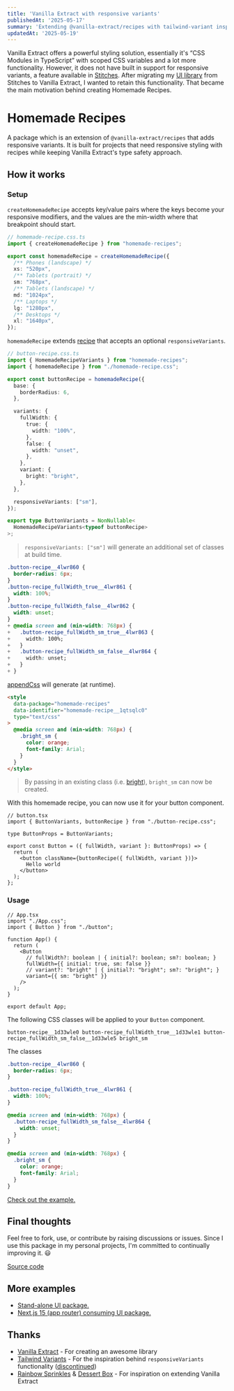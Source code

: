 ```yaml
---
title: 'Vanilla Extract with responsive variants'
publishedAt: '2025-05-17'
summary: 'Extending @vanilla-extract/recipes with tailwind-variant inspired `responsiveVariants`.'
updatedAt: '2025-05-19'
---
```


Vanilla Extract offers a powerful styling solution, essentially it's “CSS Modules in TypeScript” with scoped CSS variables and a lot more functionality. However, it does not have built in support for responsive variants, a feature available in [Stitches](https://stitches.dev/docs/responsive-styles#responsive-variants). After migrating my [UI library](https://github.com/nayhoo/ui/tree/main/packages/ui) from Stitches to Vanilla Extract, I wanted to retain this functionality. That became the main motivation behind creating Homemade Recipes.

# Homemade Recipes

A package which is an extension of `@vanilla-extract/recipes` that adds responsive variants. It is built for projects that need responsive styling with recipes while keeping Vanilla Extract's type safety approach.

## How it works

### Setup

`createHomemadeRecipe` accepts key/value pairs where the keys become your responsive modifiers, and the values are the min-width where that breakpoint should start.

```ts
// homemade-recipe.css.ts
import { createHomemadeRecipe } from "homemade-recipes";

export const homemadeRecipe = createHomemadeRecipe({
  /** Phones (landscape) */
  xs: "520px",
  /** Tablets (portrait) */
  sm: "768px",
  /** Tablets (landscape) */
  md: "1024px",
  /** Laptops */
  lg: "1280px",
  /** Desktops */
  xl: "1640px",
});
```

`homemadeRecipe` extends [recipe](https://vanilla-extract.style/documentation/packages/recipes/#recipe) that accepts an optional `responsiveVariants`.

```ts
// button-recipe.css.ts
import { HomemadeRecipeVariants } from "homemade-recipes";
import { homemadeRecipe } from "./homemade-recipe.css";

export const buttonRecipe = homemadeRecipe({
  base: {
    borderRadius: 6,
  },

  variants: {
    fullWidth: {
      true: {
        width: "100%",
      },
      false: {
        width: "unset",
      },
    },
    variant: {
      bright: "bright",
    },
  },

  responsiveVariants: ["sm"],
});

export type ButtonVariants = NonNullable<
  HomemadeRecipeVariants<typeof buttonRecipe>
>;
```

> `responsiveVariants: ["sm"]` will generate an additional set of classes at build time.

```css
.button-recipe__4lwr860 {
  border-radius: 6px;
}
.button-recipe_fullWidth_true__4lwr861 {
  width: 100%;
}
.button-recipe_fullWidth_false__4lwr862 {
  width: unset;
}
+ @media screen and (min-width: 768px) {
+   .button-recipe_fullWidth_sm_true__4lwr863 {
+     width: 100%;
+   }
+   .button-recipe_fullWidth_sm_false__4lwr864 {
+     width: unset;
+   }
+ }
```

[appendCss](./src/sheet.ts#L69) will generate (at runtime).

```html
<style
  data-package="homemade-recipes"
  data-identifier="homemade-recipe__1qtsqlc0"
  type="text/css"
>
  @media screen and (min-width: 768px) {
    .bright_sm {
      color: orange;
      font-family: Arial;
    }
  }
</style>
```

> By passing in an existing class (i.e. [bright](https://github.com/timkinsman/homemade-recipes/tree/main/apps/vite/src/index.css#L70)), `bright_sm` can now be created.

With this homemade recipe, you can now use it for your button component.

```tsx
// button.tsx
import { ButtonVariants, buttonRecipe } from "./button-recipe.css";

type ButtonProps = ButtonVariants;

export const Button = ({ fullWidth, variant }: ButtonProps) => {
  return (
    <button className={buttonRecipe({ fullWidth, variant })}>
      Hello world
    </button>
  );
};
```

### Usage

```tsx
// App.tsx
import "./App.css";
import { Button } from "./button";

function App() {
  return (
    <Button
      // fullWidth?: boolean | { initial?: boolean; sm?: boolean; }
      fullWidth={{ initial: true, sm: false }}
      // variant?: "bright" | { initial?: "bright"; sm?: "bright"; }
      variant={{ sm: "bright" }}
    />
  );
}

export default App;
```

The following CSS classes will be applied to your `Button` component.

```
button-recipe__1d33wle0 button-recipe_fullWidth_true__1d33wle1 button-recipe_fullWidth_sm_false__1d33wle5 bright_sm
```

The classes

```css
.button-recipe__4lwr860 {
  border-radius: 6px;
}

.button-recipe_fullWidth_true__4lwr861 {
  width: 100%;
}

@media screen and (min-width: 768px) {
  .button-recipe_fullWidth_sm_false__4lwr864 {
    width: unset;
  }
}

@media screen and (min-width: 768px) {
  .bright_sm {
    color: orange;
    font-family: Arial;
  }
}
```

[Check out the example.](https://github.com/timkinsman/homemade-recipes/tree/main/apps/vite/)

## Final thoughts

Feel free to fork, use, or contribute by raising discussions or issues. Since I use this package in my personal projects, I'm committed to continually improving it. 😃

[Source code](https://github.com/timkinsman/homemade-recipes/)

## More examples

- [Stand-alone UI package.](https://github.com/timkinsman/homemade-recipes/tree/main/packages/ui)
- [Next.js 15 (app router) consuming UI package.](https://github.com/timkinsman/homemade-recipes/tree/main/apps/next/)

## Thanks

- [Vanilla Extract](https://vanilla-extract.style/) - For creating an awesome library
- [Tailwind Variants](https://www.tailwind-variants.org) - For the inspiration behind `responsiveVariants` functionality ([discontinued](https://www.tailwind-variants.org/docs/tailwind-v4#breaking-changes))
- [Rainbow Sprinkles](https://github.com/wayfair/rainbow-sprinkles) & [Dessert Box](https://github.com/TheMightyPenguin/dessert-box) - For inspiration on extending Vanilla Extract

